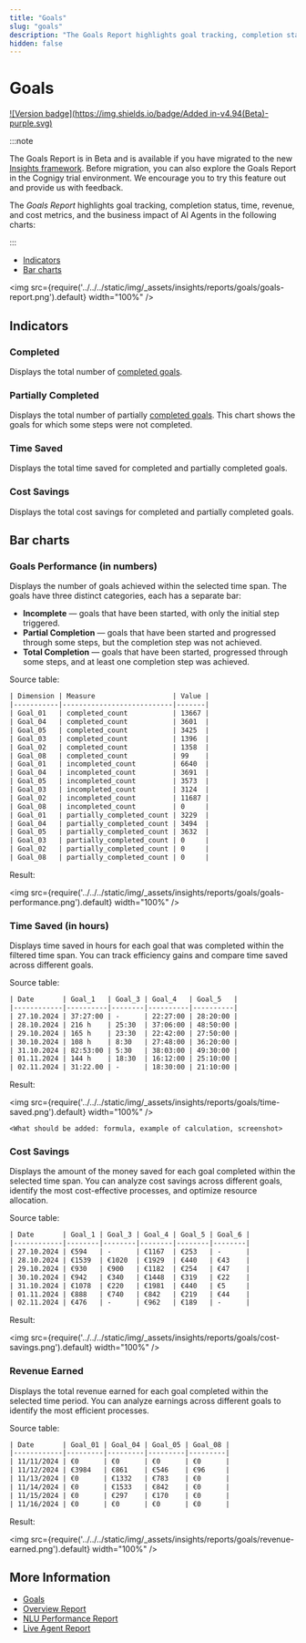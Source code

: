 ```yaml
---
title: "Goals"
slug: "goals"
description: "The Goals Report highlights goal tracking, completion status, time, revenue, and cost metrics, and the business impact of AI Agents."
hidden: false
---
```



# Goals

[![Version badge](https://img.shields.io/badge/Added in-v4.94(Beta)-purple.svg)](../../release-notes/4.94.mdx)

:::note

  The Goals Report is in Beta and is available if you have migrated to the new [Insights framework](../data-management/pre-aggregation.mdx).
  Before migration, you can also explore the Goals Report in the Cognigy trial environment.
  We encourage you to try this feature out and provide us with feedback.

  The _Goals Report_ highlights goal tracking, completion status, time, revenue, and cost metrics, and the business impact of AI Agents in the following charts:

:::


- [Indicators](#indicators)
- [Bar charts](#bar-charts)

<globalFilters />

<img src={require('../../../static/img/_assets/insights/reports/goals/goals-report.png').default} width="100%" />

## Indicators

### Completed

Displays the total number of [completed goals](../../ai/build/node-reference/analytics/track-goal.mdx).

### Partially Completed

Displays the total number of partially [completed goals](../../ai/build/node-reference/analytics/track-goal.mdx).
This chart shows the goals for which some steps were not completed.

### Time Saved

Displays the total time saved for completed and partially completed goals.

### Cost Savings

Displays the total cost savings for completed and partially completed goals.

## Bar charts

### Goals Performance (in numbers)

Displays the number of goals achieved within the selected time span.
The goals have three distinct categories, each has a separate bar:

- **Incomplete** — goals that have been started, with only the initial step triggered.
- **Partial Completion** — goals that have been started and progressed through some steps, but the completion step was not achieved.
- **Total Completion** — goals that have been started, progressed through some steps, and at least one completion step was achieved.

Source table:

```txt
| Dimension | Measure                   | Value |
|-----------|---------------------------|-------|
| Goal_01   | completed_count           | 13667 |
| Goal_04   | completed_count           | 3601  |
| Goal_05   | completed_count           | 3425  |
| Goal_03   | completed_count           | 1396  |
| Goal_02   | completed_count           | 1358  |
| Goal_08   | completed_count           | 99    |
| Goal_01   | incompleted_count         | 6640  |
| Goal_04   | incompleted_count         | 3691  |
| Goal_05   | incompleted_count         | 3573  |
| Goal_03   | incompleted_count         | 3124  |
| Goal_02   | incompleted_count         | 11687 |
| Goal_08   | incompleted_count         | 0     |
| Goal_01   | partially_completed_count | 3229  |
| Goal_04   | partially_completed_count | 3494  |
| Goal_05   | partially_completed_count | 3632  |
| Goal_03   | partially_completed_count | 0     |
| Goal_02   | partially_completed_count | 0     |
| Goal_08   | partially_completed_count | 0     |
```

Result:

<img src={require('../../../static/img/_assets/insights/reports/goals/goals-performance.png').default} width="100%" />

### Time Saved (in hours)

Displays time saved in hours for each goal that was completed within the filtered time span.
You can track efficiency gains and compare time saved across different goals.

Source table:

```txt
| Date       | Goal_1   | Goal_3 | Goal_4   | Goal_5   |
|------------|----------|--------|----------|----------|
| 27.10.2024 | 37:27:00 | -      | 22:27:00 | 28:20:00 |
| 28.10.2024 | 216 h    | 25:30  | 37:06:00 | 48:50:00 |
| 29.10.2024 | 165 h    | 23:30  | 22:42:00 | 27:50:00 |
| 30.10.2024 | 108 h    | 8:30   | 27:48:00 | 36:20:00 |
| 31.10.2024 | 82:53:00 | 5:30   | 38:03:00 | 49:30:00 |
| 01.11.2024 | 144 h    | 18:30  | 16:12:00 | 25:10:00 |
| 02.11.2024 | 31:22.00 | -      | 18:30:00 | 21:10:00 |
```

Result:

<img src={require('../../../static/img/_assets/insights/reports/goals/time-saved.png').default} width="100%" />

`<What should be added: formula, example of calculation, screenshot>`

### Cost Savings

Displays the amount of the money saved for each goal completed within the selected time span.
You can analyze cost savings across different goals, identify the most cost-effective processes, and optimize resource allocation.

Source table:

```txt
| Date       | Goal_1 | Goal_3 | Goal_4 | Goal_5 | Goal_6 |
|------------|--------|--------|--------|--------|--------|
| 27.10.2024 | €594   | -      | €1167  | €253   | -      |
| 28.10.2024 | €1539  | €1020  | €1929  | €440   | €43    |
| 29.10.2024 | €930   | €900   | €1182  | €254   | €47    |
| 30.10.2024 | €942   | €340   | €1448  | €319   | €22    |
| 31.10.2024 | €1078  | €220   | €1981  | €440   | €5     |
| 01.11.2024 | €888   | €740   | €842   | €219   | €44    |
| 02.11.2024 | €476   | -      | €962   | €189   | -      |
```

Result:

<img src={require('../../../static/img/_assets/insights/reports/goals/cost-savings.png').default} width="100%" />

### Revenue Earned

Displays the total revenue earned for each goal completed within the selected time period. 
You can analyze earnings across different goals to identify the most efficient processes.

Source table:

```txt
| Date       | Goal_01 | Goal_04 | Goal_05 | Goal_08 |
|------------|---------|---------|---------|---------|
| 11/11/2024 | €0      | €0      | €0      | €0      |
| 11/12/2024 | €3984   | €861    | €546    | €96     |
| 11/13/2024 | €0      | €1332   | €783    | €0      |
| 11/14/2024 | €0      | €1533   | €842    | €0      |
| 11/15/2024 | €0      | €297    | €170    | €0      |
| 11/16/2024 | €0      | €0      | €0      | €0      |
```

Result:

<img src={require('../../../static/img/_assets/insights/reports/goals/revenue-earned.png').default} width="100%" />

## More Information

- [Goals](../../ai/analyze/goals-and-tasks/goals.mdx)
- [Overview Report](overview.mdx)
- [NLU Performance Report](nlu-performance.mdx)
- [Live Agent Report](live-agent.mdx)